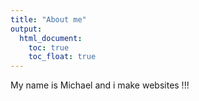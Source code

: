 ```yaml
---
title: "About me"
output: 
  html_document:
    toc: true
    toc_float: true
---
```


My name is Michael and i make websites !!!